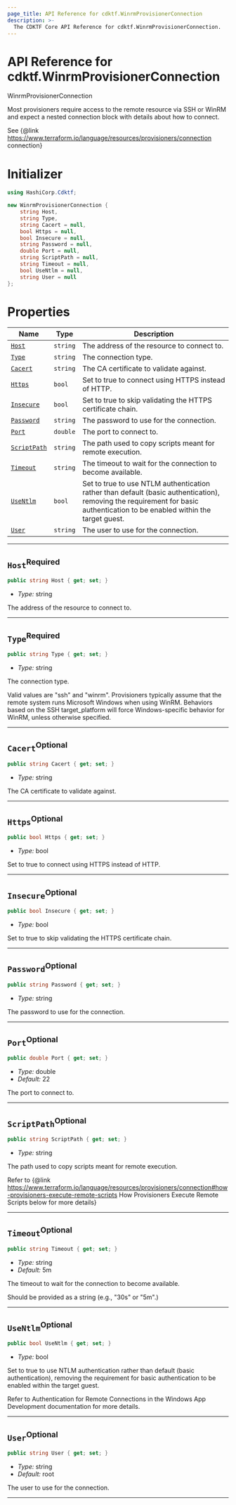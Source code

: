 ```yaml
---
page_title: API Reference for cdktf.WinrmProvisionerConnection
description: >-
  The CDKTF Core API Reference for cdktf.WinrmProvisionerConnection.
---
```


<!-- This file is generated through yarn generate-docs -->

# API Reference for cdktf.WinrmProvisionerConnection

   WinrmProvisionerConnection <a name="WinrmProvisionerConnection" id="cdktf.WinrmProvisionerConnection"></a>
  
  Most provisioners require access to the remote resource via SSH or WinRM and expect a nested connection block with details about how to connect.
  
  See {@link https://www.terraform.io/language/resources/provisioners/connection connection}
  
  # Initializer <a name="Initializer" id="cdktf.WinrmProvisionerConnection.Initializer"></a>
  
  ```csharp
  using HashiCorp.Cdktf;
  
  new WinrmProvisionerConnection {
      string Host,
      string Type,
      string Cacert = null,
      bool Https = null,
      bool Insecure = null,
      string Password = null,
      double Port = null,
      string ScriptPath = null,
      string Timeout = null,
      bool UseNtlm = null,
      string User = null
  };
  ```
  
  # Properties <a name="Properties" id="Properties"></a>
  
  | **Name** | **Type** | **Description** |
  | --- | --- | --- |
  | <code><a href="#cdktf.WinrmProvisionerConnection.property.host">Host</a></code> | <code>string</code> | The address of the resource to connect to. |
  | <code><a href="#cdktf.WinrmProvisionerConnection.property.type">Type</a></code> | <code>string</code> | The connection type. |
  | <code><a href="#cdktf.WinrmProvisionerConnection.property.cacert">Cacert</a></code> | <code>string</code> | The CA certificate to validate against. |
  | <code><a href="#cdktf.WinrmProvisionerConnection.property.https">Https</a></code> | <code>bool</code> | Set to true to connect using HTTPS instead of HTTP. |
  | <code><a href="#cdktf.WinrmProvisionerConnection.property.insecure">Insecure</a></code> | <code>bool</code> | Set to true to skip validating the HTTPS certificate chain. |
  | <code><a href="#cdktf.WinrmProvisionerConnection.property.password">Password</a></code> | <code>string</code> | The password to use for the connection. |
  | <code><a href="#cdktf.WinrmProvisionerConnection.property.port">Port</a></code> | <code>double</code> | The port to connect to. |
  | <code><a href="#cdktf.WinrmProvisionerConnection.property.scriptPath">ScriptPath</a></code> | <code>string</code> | The path used to copy scripts meant for remote execution. |
  | <code><a href="#cdktf.WinrmProvisionerConnection.property.timeout">Timeout</a></code> | <code>string</code> | The timeout to wait for the connection to become available. |
  | <code><a href="#cdktf.WinrmProvisionerConnection.property.useNtlm">UseNtlm</a></code> | <code>bool</code> | Set to true to use NTLM authentication rather than default (basic authentication), removing the requirement for basic authentication to be enabled within the target guest. |
  | <code><a href="#cdktf.WinrmProvisionerConnection.property.user">User</a></code> | <code>string</code> | The user to use for the connection. |
  
  ---
  
  ## `Host`<sup>Required</sup> <a name="Host" id="cdktf.WinrmProvisionerConnection.property.host"></a>
  
  ```csharp
  public string Host { get; set; }
  ```
  
  - *Type:* string
  
  The address of the resource to connect to.
  
  ---
  
  ## `Type`<sup>Required</sup> <a name="Type" id="cdktf.WinrmProvisionerConnection.property.type"></a>
  
  ```csharp
  public string Type { get; set; }
  ```
  
  - *Type:* string
  
  The connection type.
  
  Valid values are "ssh" and "winrm".
  Provisioners typically assume that the remote system runs Microsoft Windows when using WinRM.
  Behaviors based on the SSH target_platform will force Windows-specific behavior for WinRM, unless otherwise specified.
  
  ---
  
  ## `Cacert`<sup>Optional</sup> <a name="Cacert" id="cdktf.WinrmProvisionerConnection.property.cacert"></a>
  
  ```csharp
  public string Cacert { get; set; }
  ```
  
  - *Type:* string
  
  The CA certificate to validate against.
  
  ---
  
  ## `Https`<sup>Optional</sup> <a name="Https" id="cdktf.WinrmProvisionerConnection.property.https"></a>
  
  ```csharp
  public bool Https { get; set; }
  ```
  
  - *Type:* bool
  
  Set to true to connect using HTTPS instead of HTTP.
  
  ---
  
  ## `Insecure`<sup>Optional</sup> <a name="Insecure" id="cdktf.WinrmProvisionerConnection.property.insecure"></a>
  
  ```csharp
  public bool Insecure { get; set; }
  ```
  
  - *Type:* bool
  
  Set to true to skip validating the HTTPS certificate chain.
  
  ---
  
  ## `Password`<sup>Optional</sup> <a name="Password" id="cdktf.WinrmProvisionerConnection.property.password"></a>
  
  ```csharp
  public string Password { get; set; }
  ```
  
  - *Type:* string
  
  The password to use for the connection.
  
  ---
  
  ## `Port`<sup>Optional</sup> <a name="Port" id="cdktf.WinrmProvisionerConnection.property.port"></a>
  
  ```csharp
  public double Port { get; set; }
  ```
  
  - *Type:* double
  - *Default:* 22
  
  The port to connect to.
  
  ---
  
  ## `ScriptPath`<sup>Optional</sup> <a name="ScriptPath" id="cdktf.WinrmProvisionerConnection.property.scriptPath"></a>
  
  ```csharp
  public string ScriptPath { get; set; }
  ```
  
  - *Type:* string
  
  The path used to copy scripts meant for remote execution.
  
  Refer to {@link https://www.terraform.io/language/resources/provisioners/connection#how-provisioners-execute-remote-scripts How Provisioners Execute Remote Scripts below for more details}
  
  ---
  
  ## `Timeout`<sup>Optional</sup> <a name="Timeout" id="cdktf.WinrmProvisionerConnection.property.timeout"></a>
  
  ```csharp
  public string Timeout { get; set; }
  ```
  
  - *Type:* string
  - *Default:* 5m
  
  The timeout to wait for the connection to become available.
  
  Should be provided as a string (e.g., "30s" or "5m".)
  
  ---
  
  ## `UseNtlm`<sup>Optional</sup> <a name="UseNtlm" id="cdktf.WinrmProvisionerConnection.property.useNtlm"></a>
  
  ```csharp
  public bool UseNtlm { get; set; }
  ```
  
  - *Type:* bool
  
  Set to true to use NTLM authentication rather than default (basic authentication), removing the requirement for basic authentication to be enabled within the target guest.
  
  Refer to Authentication for Remote Connections in the Windows App Development documentation for more details.
  
  ---
  
  ## `User`<sup>Optional</sup> <a name="User" id="cdktf.WinrmProvisionerConnection.property.user"></a>
  
  ```csharp
  public string User { get; set; }
  ```
  
  - *Type:* string
  - *Default:* root
  
  The user to use for the connection.
  
  ---
  

